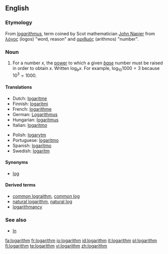 {{wikipedia}}
==English==

===Etymology===
From {{NL.}} ''[[logarithmus]]'', term coined by Scot mathematician [[w:John Napier|John Napier]] from {{Gr.}} [[λόγος]] (logos) "word, reason" and [[αριθμός]] (arithmos) "number".

===Noun===
{{en-noun}}
# {{mathematics}} For a number <math>x</math>, the [[power]] to which a given ''[[base]]'' number must be raised in order to obtain <math>x</math>.  Written <math>\log_b x</math>.  For example, <math>\log_{10} 1000 = 3</math> because <math>10^3 = 1000</math>.

====Translations====
{{top}}
*Dutch: [[logaritme]]
*Finnish: [[logaritmi]]
*French: [[logarithme]] {{m}}
*German: [[Logarithmus]] {{m}}
*Hungarian: [[logaritmus]]
*Italian: [[logaritmo]] {{m}}
{{mid}}
*Polish: [[logarytm]] {{m}}
*Portuguese: [[logaritmo]] {{m}}
*Spanish: [[logaritmo]] {{m}}
*Swedish: [[logaritm]] {{c}}
{{bottom}}

====Synonyms====
*[[log]]

====Derived terms====
*[[common lograithm]], [[common log]]
*[[natural logarithm]], [[natural log]]
*[[logarithmancy]]

===See also===
*[[ln]]

[[fa:logarithm]]
[[fr:logarithm]]
[[io:logarithm]]
[[id:logarithm]]
[[it:logarithm]]
[[pl:logarithm]]
[[fi:logarithm]]
[[te:logarithm]]
[[vi:logarithm]]
[[zh:logarithm]]